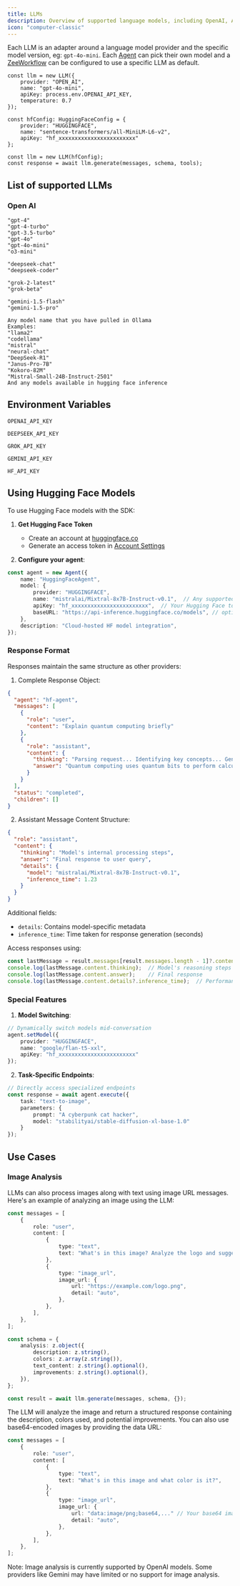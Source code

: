 ```yaml
---
title: LLMs
description: Overview of supported language models, including OpenAI, Anthropic, and Google Gemini, Grok, and more.
icon: "computer-classic"
---
```


Each LLM is an adapter around a language model provider and the specific model version, eg: `gpt-4o-mini`. Each [Agent](./agents) can pick their own model and a [ZeeWorkflow](./zeeworkflows) can be configured to use a specific LLM as default.

```tsx
const llm = new LLM({
    provider: "OPEN_AI",
    name: "gpt-4o-mini",
    apiKey: process.env.OPENAI_API_KEY,
    temperature: 0.7
});
```
```tsx
const hfConfig: HuggingFaceConfig = {
    provider: "HUGGINGFACE",
    name: "sentence-transformers/all-MiniLM-L6-v2",
    apiKey: "hf_xxxxxxxxxxxxxxxxxxxxxxxx"
};

const llm = new LLM(hfConfig);
const response = await llm.generate(messages, schema, tools);
```
## List of supported LLMs

### Open AI

<CodeGroup>

```plaintext OpenAI
"gpt-4"
"gpt-4-turbo"
"gpt-3.5-turbo"
"gpt-4o"
"gpt-4o-mini"
"o3-mini"
```

```plaintext DeepSeek
"deepseek-chat"
"deepseek-coder"
```

```plaintext Grok
"grok-2-latest"
"grok-beta"
```

```plaintext Gemini
"gemini-1.5-flash"
"gemini-1.5-pro"
```

```plaintext Hugging Face
Any model name that you have pulled in Ollama
Examples:
"llama2"
"codellama"
"mistral"
"neural-chat"
"DeepSeek-R1"
"Janus-Pro-7B"
"Kokoro-82M"
"Mistral-Small-24B-Instruct-2501"
And any models available in hugging face inference
```

</CodeGroup>

## Environment Variables

<CodeGroup>

```plaintext OpenAI
OPENAI_API_KEY
```

```plaintext DeepSeek
DEEPSEEK_API_KEY
```

```plaintext Grok
GROK_API_KEY
```

```plaintext Gemini
GEMINI_API_KEY
```

```plaintext Hugging Face Inference
HF_API_KEY
```

</CodeGroup>

## Using Hugging Face Models

To use Hugging Face models with the SDK:

1. **Get Hugging Face Token**
   - Create an account at [huggingface.co](https://huggingface.co)
   - Generate an access token in [Account Settings](https://huggingface.co/settings/tokens)

2. **Configure your agent**:
```typescript
const agent = new Agent({
    name: "HuggingFaceAgent",
    model: {
        provider: "HUGGINGFACE",
        name: "mistralai/Mixtral-8x7B-Instruct-v0.1",  // Any supported HF model
        apiKey: "hf_xxxxxxxxxxxxxxxxxxxxxxxx",  // Your Hugging Face token
        baseURL: "https://api-inference.huggingface.co/models", // optional
    },
    description: "Cloud-hosted HF model integration",
});
```

### Response Format
Responses maintain the same structure as other providers:

1. Complete Response Object:
```json
{
  "agent": "hf-agent",
  "messages": [
    {
      "role": "user",
      "content": "Explain quantum computing briefly"
    },
    {
      "role": "assistant",
      "content": {
        "thinking": "Parsing request... Identifying key concepts... Generating concise explanation...",
        "answer": "Quantum computing uses quantum bits to perform calculations through superposition and entanglement..."
      }
    }
  ],
  "status": "completed",
  "children": []
}
```

2. Assistant Message Content Structure:
```json
{
  "role": "assistant",
  "content": {
    "thinking": "Model's internal processing steps",
    "answer": "Final response to user query",
    "details": {
      "model": "mistralai/Mixtral-8x7B-Instruct-v0.1",
      "inference_time": 1.23
    }
  }
}
```

Additional fields:
- `details`: Contains model-specific metadata
- `inference_time`: Time taken for response generation (seconds)

Access responses using:
```typescript
const lastMessage = result.messages[result.messages.length - 1]?.content;
console.log(lastMessage.content.thinking);  // Model's reasoning steps
console.log(lastMessage.content.answer);    // Final response
console.log(lastMessage.content.details?.inference_time);  // Performance metrics
```

### Special Features
1. **Model Switching**:
```typescript
// Dynamically switch models mid-conversation
agent.setModel({
    provider: "HUGGINGFACE",
    name: "google/flan-t5-xxl",
    apiKey: "hf_xxxxxxxxxxxxxxxxxxxxxxxx"
});
```

2. **Task-Specific Endpoints**:
```typescript
// Directly access specialized endpoints
const response = await agent.execute({
    task: "text-to-image",
    parameters: {
        prompt: "A cyberpunk cat hacker",
        model: "stabilityai/stable-diffusion-xl-base-1.0"
    }
});
```

## Use Cases

### Image Analysis

LLMs can also process images along with text using image URL messages. Here's an example of analyzing an image using the LLM:

```typescript
const messages = [
    {
        role: "user",
        content: [
            {
                type: "text",
                text: "What's in this image? Analyze the logo and suggest improvements.",
            },
            {
                type: "image_url",
                image_url: {
                    url: "https://example.com/logo.png",
                    detail: "auto",
                },
            },
        ],
    },
];

const schema = {
    analysis: z.object({
        description: z.string(),
        colors: z.array(z.string()),
        text_content: z.string().optional(),
        improvements: z.string().optional(),
    }),
};

const result = await llm.generate(messages, schema, {});
```

The LLM will analyze the image and return a structured response containing the description, colors used, and potential improvements. You can also use base64-encoded images by providing the data URL:

```typescript
const messages = [
    {
        role: "user",
        content: [
            {
                type: "text",
                text: "What's in this image and what color is it?",
            },
            {
                type: "image_url",
                image_url: {
                    url: "data:image/png;base64,..." // Your base64 image data
                    detail: "auto",
                },
            },
        ],
    },
];
```

Note: Image analysis is currently supported by OpenAI models. Some providers like Gemini may have limited or no support for image analysis.
